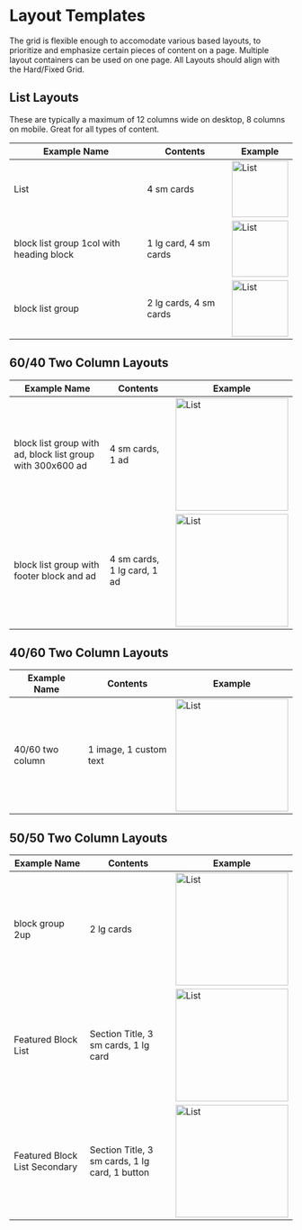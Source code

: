 
<Meta title="Foundations/Layout" />


# Layout Templates

The grid is flexible enough to accomodate various based layouts, to prioritize and emphasize certain pieces of content on a page. Multiple layout containers can be used on one page. All Layouts should align with the Hard/Fixed Grid.  

  

## List Layouts
These are typically a maximum of 12 columns wide on desktop, 8 columns on mobile. Great for all types of content.

| Example Name  | Contents | Example |
|--|--|--|
| List | 4 sm cards | <img alt="List" src="./images/Foundations-Layout-1Col-1.jpg" width="100" /> |
| block list group 1col with heading block | 1 lg card, 4 sm cards | <img alt="List" src="./images/Foundations-Layout-1Col-2.jpg" width="100" /> |
| block list group | 2 lg cards, 4 sm cards | <img alt="List" src="./images/Foundations-Layout-1Col-3.jpg" width="100" /> |

## 60/40 Two Column Layouts

|Example Name  | Contents | Example |
|--|--|--|
| block list group with ad, block list group with 300x600 ad | 4 sm cards, 1 ad | <img alt="List" src="./images/Foundations-Layout-2Col6040-1.jpg" width="200" /> |
| block list group with footer block and ad | 4 sm cards, 1 lg card, 1 ad | <img alt="List" src="./images/Foundations-Layout-2Col6040-2.jpg" width="200" /> |

## 40/60 Two Column Layouts

|Example Name  | Contents | Example |
|--|--|--|
| 40/60 two column | 1 image, 1 custom text | <img alt="List" src="./images/Foundations-Layout-2Col4060-1.jpg" width="200" /> |

## 50/50 Two Column Layouts

|Example Name  | Contents | Example |
|--|--|--|
| block group 2up | 2 lg cards | <img alt="List" src="./images/Foundations-Layout-2Col5050-1.jpg" width="200" /> |
| Featured Block List | Section Title, 3 sm cards, 1 lg card  | <img alt="List" src="./images/Foundations-Layout-2Col5050-2.jpg" width="200" /> |
| Featured Block List Secondary | Section Title, 3 sm cards, 1 lg card, 1 button | <img alt="List" src="./images/Foundations-Layout-2Col5050-3.jpg" width="200" /> |
